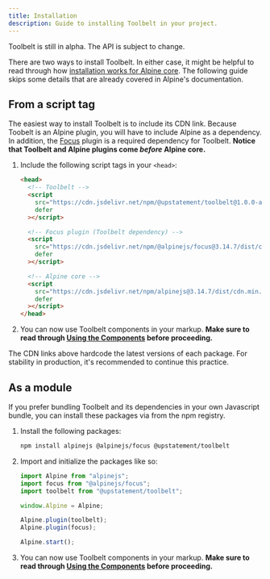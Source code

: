 ```yaml
---
title: Installation
description: Guide to installing Toolbelt in your project.
---
```



<Aside type="caution">

Toolbelt is still in alpha. The API is subject to change.

</Aside>

There are two ways to install Toolbelt. In either case, it might be helpful to read through how [installation works for Alpine core](https://alpinejs.dev/essentials/installation). The following guide skips some details that are already covered in Alpine's documentation.

## From a script tag

The easiest way to install Toolbelt is to include its CDN link. Because Toobelt is an Alpine plugin, you will have to include Alpine as a dependency. In addition, the [Focus](https://alpinejs.dev/plugins/focus) plugin is a required dependency for Toolbelt. **Notice that Toolbelt and Alpine plugins come _before_ Alpine core.**

<Steps>

1. Include the following script tags in your `<head>`:

   ```html
   <head>
     <!-- Toolbelt -->
     <script
       src="https://cdn.jsdelivr.net/npm/@upstatement/toolbelt@1.0.0-alpha/dist/plugin.cdn.js"
       defer
     ></script>

     <!-- Focus plugin (Toolbelt dependency) -->
     <script
       src="https://cdn.jsdelivr.net/npm/@alpinejs/focus@3.14.7/dist/cdn.min.js"
       defer
     ></script>

     <!-- Alpine core -->
     <script
       src="https://cdn.jsdelivr.net/npm/alpinejs@3.14.7/dist/cdn.min.js"
       defer
     ></script>
   </head>
   ```

2. You can now use Toolbelt components in your markup. **Make sure to read through [Using the Components](/using-the-components) before proceeding.**

</Steps>

<Aside title="Hardcoding Versions" type="tip">

The CDN links above hardcode the latest versions of each package. For stability in production, it's recommended to continue this practice.

</Aside>

## As a module

If you prefer bundling Toolbelt and its dependencies in your own Javascript bundle, you can install these packages via from the npm registry.

<Steps>

1. Install the following packages:

   ```bash
   npm install alpinejs @alpinejs/focus @upstatement/toolbelt
   ```

2. Import and initialize the packages like so:

   ```js
   import Alpine from "alpinejs";
   import focus from "@alpinejs/focus";
   import toolbelt from "@upstatement/toolbelt";

   window.Alpine = Alpine;

   Alpine.plugin(toolbelt);
   Alpine.plugin(focus);

   Alpine.start();
   ```

3. You can now use Toolbelt components in your markup. **Make sure to read through [Using the Components](/using-the-components) before proceeding.**

</Steps>
